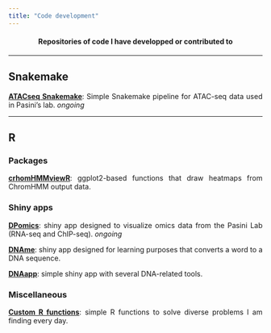 ```yaml
---
title: "Code development"
---
```


<center><h4>Repositories of code I have developped or contributed to</h4></center>

<style> p{text-align: justify;} </style>

---

## Snakemake

[**ATACseq Snakemake**](https://github.com/amitjavilaventura/ATACseq-snakemake): Simple Snakemake pipeline for ATAC-seq data used in Pasini’s lab. *ongoing*

<!--
[**ArtATAC**](https://github.com/amitjavilaventura/ArtATAC): Snakemake pipeline for ATAC-seq data processing and analysis.  *ongoing*
-->

---

## R

### Packages

[**crhomHMMviewR**](https://github.com/amitjavilaventura/chromHMMviewR): ggplot2-based functions that draw heatmaps from ChromHMM output data.


### Shiny apps

[**DPomics**](https://github.com/amitjavilaventura/DPomics): shiny app designed to visualize omics data from the Pasini Lab (RNA-seq and ChIP-seq). *ongoing*

[**DNAme**](https://github.com/amitjavilaventura/DNAme): shiny app designed for learning purposes that converts a word to a DNA sequence.

[**DNAapp**](https://github.com/amitjavilaventura/DNApp): simple shiny app with several DNA-related tools.


### Miscellaneous

[**Custom R functions**](https://github.com/amitjavilaventura/custom-R-functions): simple R functions to solve diverse problems I am finding every day.